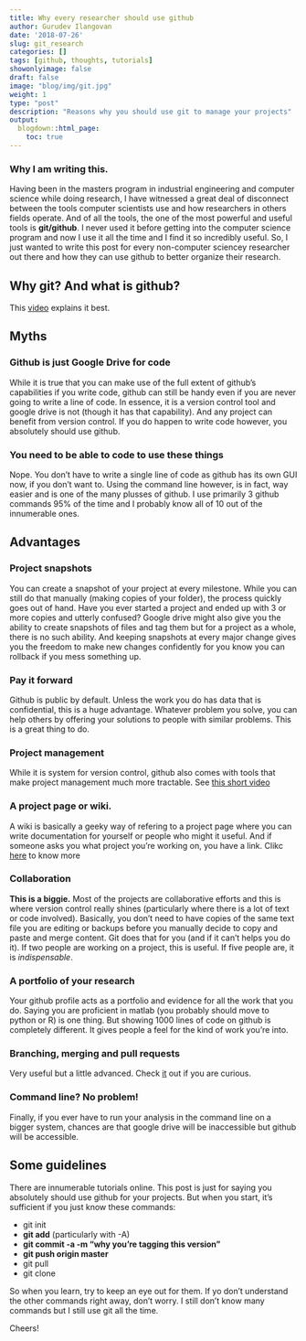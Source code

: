 ```yaml
---
title: Why every researcher should use github
author: Gurudev Ilangovan
date: '2018-07-26'
slug: git_research
categories: []
tags: [github, thoughts, tutorials]
showonlyimage: false
draft: false
image: "blog/img/git.jpg"
weight: 1
type: "post"
description: "Reasons why you should use git to manage your projects"
output:
  blogdown::html_page:
    toc: true
---
```


### Why I am writing this.

Having been in the masters program in industrial engineering and computer science while doing research, I have witnessed a great deal of disconnect between the tools computer scientists use and how researchers in others fields operate. And of all the tools, the one of the most powerful and useful tools is **git/github**. I never used it before getting into the computer science program and now I use it all the time and I find it so incredibly useful. So, I just wanted to write this post for every non-computer sciencey researcher out there and how they can use github to better organize their research. 

## Why git? And what is github? 

This <a href="https://www.youtube.com/watch?v=uUuTYDg9XoI" target="_blank">video</a>  explains it best. 


## Myths 

### Github is just Google Drive for code

While it is true that you can make use of the full extent of github's capabilities if you write code, github can still be handy even if you are never going to write a line of code. In essence, it is a version control tool and google drive is not (though it has that capability). And any project can benefit from version control. If you do happen to write code however, you absolutely should use github. 

### You need to be able to code to use these things

Nope. You don't have to write a single line of code as github has its own GUI now, if you don't want to. Using the command line however, is in fact, way easier and is one of the many plusses of github. I use primarily 3 github commands 95% of the time and I probably know all of 10 out of the innumerable ones. 

## Advantages

### Project snapshots 
You can create a snapshot of your project at every milestone. While you can still do that manually (making copies of your folder), the process quickly goes out of hand. Have you ever started a project and ended up with 3 or more copies and utterly confused? Google drive might also give you the ability to create snapshots of files and tag them but for a project as a whole, there is no such ability. And keeping snapshots at every major change gives you the freedom to make new changes confidently for you know you can rollback if you mess something up.

### Pay it forward
Github is public by default. Unless the work you do has data that is confidential, this is a huge advantage. Whatever problem you solve, you can help others by offering your solutions to people with similar problems. This is a great thing to do.

### Project management 
While it is system for version control, github also comes with tools that make project management much more tractable. See <a href="https://youtu.be/C6MGKHkNtxU?t=16s" target="_blank">this short video</a> 

### A project page or wiki. 
A wiki is basically a geeky way of refering to a project page where you can write documentation for yourself or people who might it useful. And if someone asks you what project you're working on, you have a link. Clikc <a href="https://help.github.com/articles/about-github-wikis/" target="_blank">here</a> to know more

### Collaboration

**This is a biggie.** Most of the projects are collaborative efforts and this is where version control really shines (particularly where there is a lot of text or code involved). Basically, you don't need to have copies of the same text file you are editing or backups before you manually decide to copy and paste and merge content. Git does that for you (and if it can't helps you do it). If two people are working on a project, this is useful. If five people are, it is *indispensable*.

### A portfolio of your research
Your github profile acts as a portfolio and evidence for all the work that you do. Saying you are proficient in matlab (you probably should move to python or R) is one thing. But showing 1000 lines of code on github is completely different. It gives people a feel for the kind of work you're into.

### Branching, merging and pull requests 
Very useful but a little advanced. Check <a href="https://git-scm.com/book/en/v2/Git-Branching-Basic-Branching-and-Merging" target="_blank">it</a> out if you are curious. 

### Command line? No problem!
Finally, if you ever have to run your analysis in the command line on a bigger system, chances are that google drive will be inaccessible but github will be accessible. 

## Some guidelines 

There are innumerable tutorials online. This post is just for saying you absolutely should use github for your projects. But when you start, it's sufficient if you just know these commands:

- git init
- **git add**  (particularly with -A) 
- **git commit -a -m "why you're tagging this version"**
- **git push origin master**
- git pull 
- git clone 

So when you learn, try to keep an eye out for them. If yo don't understand the other commands right away, don't worry. I still don't know many commands but I still use git all the time.

Cheers!